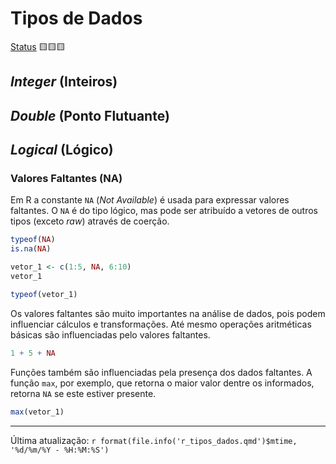 # Tipos de Dados

[Status](convencoes.html#status-do-material) 🟨🟨🟨

## *Integer* (Inteiros)

## *Double* (Ponto Flutuante)

## *Logical* (Lógico)

### Valores Faltantes (**NA**)

Em R a constante `NA` (*Not Available*) é usada para expressar valores faltantes. O `NA` é do tipo lógico, mas pode ser atribuído a vetores de outros tipos (exceto *raw*) através de coerção.

```r
typeof(NA)
is.na(NA)

vetor_1 <- c(1:5, NA, 6:10)
vetor_1

typeof(vetor_1)
```

Os valores faltantes são muito importantes na análise de dados, pois podem influenciar cálculos e transformações. Até mesmo operações aritméticas básicas são influenciadas pelo valores faltantes.

```r
1 + 5 + NA
```

Funções também são influenciadas pela presença dos dados faltantes. A função `max`, por exemplo, que retorna o maior valor dentre os informados, retorna `NA` se este estiver presente.

```r
max(vetor_1)
```

------------------------------------------------------------------------

Última atualização: `r format(file.info('r_tipos_dados.qmd')$mtime, '%d/%m/%Y - %H:%M:%S')`
